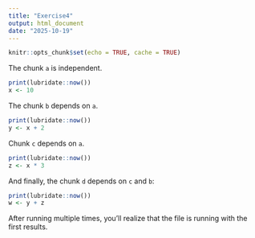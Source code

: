 ```yaml
---
title: "Exercise4"
output: html_document
date: "2025-10-19"
---
```


```r
knitr::opts_chunk$set(echo = TRUE, cache = TRUE)
```

The chunk `a` is independent.
```r
print(lubridate::now())
x <- 10
```

The chunk `b` depends on `a`.
```r
print(lubridate::now())
y <- x + 2
```

Chunk `c` depends on `a`.
```r
print(lubridate::now())
z <- x * 3
```

And finally, the chunk `d` depends on `c` and `b`:
```r
print(lubridate::now())
w <- y + z
```

After running multiple times, you'll realize that the file is running with the first results.